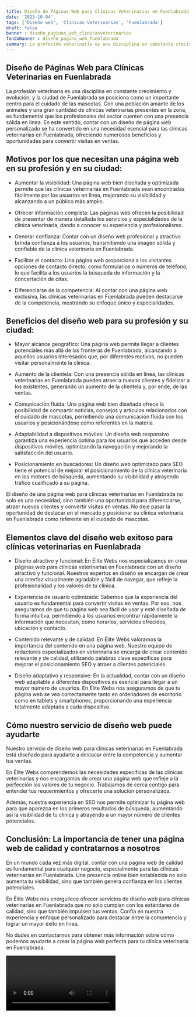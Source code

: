 ```yaml
---
title: Diseño de Páginas Web para Clínicas Veterinarias en Fuenlabrada
date: '2023-10-04'
tags: ['Diseño web', 'Clínicas Veterinarias', 'Fuenlabrada']
draft: false
banner : diseño_paginas_web_clínicasveterinarias
fondoBanner : diseño_pagina_web_fuenlabrada
summary: La profesión veterinaria es una disciplina en constante crecimiento y evolución, y la ciudad de Fuenlabrada se posiciona como un importante centro para el cuidado de las mascotas. Con una población amante de los animales y una gran cantidad de clínicas veterinarias presentes en la zona, es fundamental que los profesionales del sector cuenten con una presencia sólida en línea. En este sentido, contar con un diseño de página web personalizado se ha convertido en una necesidad esencial para las clínicas veterinarias en Fuenlabrada, ofreciendo numerosos beneficios y oportunidades para convertir visitas en ventas.
---
```


## Diseño de Páginas Web para Clínicas Veterinarias en Fuenlabrada

La profesión veterinaria es una disciplina en constante crecimiento y evolución, y la ciudad de Fuenlabrada se posiciona como un importante centro para el cuidado de las mascotas. Con una población amante de los animales y una gran cantidad de clínicas veterinarias presentes en la zona, es fundamental que los profesionales del sector cuenten con una presencia sólida en línea. En este sentido, contar con un diseño de página web personalizado se ha convertido en una necesidad esencial para las clínicas veterinarias en Fuenlabrada, ofreciendo numerosos beneficios y oportunidades para convertir visitas en ventas.

## Motivos por los que necesitan una página web en su profesión y en su ciudad:

* Aumentar la visibilidad: Una página web bien diseñada y optimizada permite que las clínicas veterinarias en Fuenlabrada sean encontradas fácilmente por los usuarios en línea, mejorando su visibilidad y alcanzando a un público más amplio.

* Ofrecer información completa: Las páginas web ofrecen la posibilidad de presentar de manera detallada los servicios y especialidades de la clínica veterinaria, dando a conocer su experiencia y profesionalismo.

* Generar confianza: Contar con un diseño web profesional y atractivo brinda confianza a los usuarios, transmitiendo una imagen sólida y confiable de la clínica veterinaria en Fuenlabrada.

* Facilitar el contacto: Una página web proporciona a los visitantes opciones de contacto directo, como formularios o números de teléfono, lo que facilita a los usuarios la búsqueda de información y la concertación de citas.

* Diferenciarse de la competencia: Al contar con una página web exclusiva, las clínicas veterinarias en Fuenlabrada pueden destacarse de la competencia, mostrando su enfoque único y especialidades.

## Beneficios del diseño web para su profesión y su ciudad:

* Mayor alcance geográfico: Una página web permite llegar a clientes potenciales más allá de las fronteras de Fuenlabrada, alcanzando a aquellos usuarios interesados que, por diferentes motivos, no pueden visitar personalmente la clínica.

* Aumento de la clientela: Con una presencia sólida en línea, las clínicas veterinarias en Fuenlabrada pueden atraer a nuevos clientes y fidelizar a los existentes, generando un aumento de la clientela y, por ende, de las ventas.

* Comunicación fluida: Una página web bien diseñada ofrece la posibilidad de compartir noticias, consejos y artículos relacionados con el cuidado de mascotas, permitiendo una comunicación fluida con los usuarios y posicionándose como referentes en la materia.

* Adaptabilidad a dispositivos móviles: Un diseño web responsivo garantiza una experiencia óptima para los usuarios que acceden desde dispositivos móviles, optimizando la navegación y mejorando la satisfacción del usuario.

* Posicionamiento en buscadores: Un diseño web optimizado para SEO tiene el potencial de mejorar el posicionamiento de la clínica veterinaria en los motores de búsqueda, aumentando su visibilidad y atrayendo tráfico cualificado a su página.

El diseño de una página web para clínicas veterinarias en Fuenlabrada no solo es una necesidad, sino también una oportunidad para diferenciarse, atraer nuevos clientes y convertir visitas en ventas. No deje pasar la oportunidad de destacar en el mercado y posicionar su clínica veterinaria en Fuenlabrada como referente en el cuidado de mascotas.

<GifSeo />

<Cta />

## Elementos clave del diseño web exitoso para clínicas veterinarias en Fuenlabrada

- Diseño atractivo y funcional: En Élite Webs nos especializamos en crear páginas web para clínicas veterinarias en Fuenlabrada con un diseño atractivo y funcional. Nuestros expertos en diseño se encargan de crear una interfaz visualmente agradable y fácil de navegar, que refleje la profesionalidad y los valores de tu clínica.

- Experiencia de usuario optimizada: Sabemos que la experiencia del usuario es fundamental para convertir visitas en ventas. Por eso, nos aseguramos de que tu página web sea fácil de usar y esté diseñada de forma intuitiva, permitiendo a los usuarios encontrar rápidamente la información que necesitan, como horarios, servicios ofrecidos, ubicación y contacto.

- Contenido relevante y de calidad: En Élite Webs valoramos la importancia del contenido en una página web. Nuestro equipo de redactores especializados en veterinaria se encarga de crear contenido relevante y de calidad, utilizando palabras clave específicas para mejorar el posicionamiento SEO y atraer a clientes potenciales.

- Diseño adaptativo y responsive: En la actualidad, contar con un diseño web adaptable a diferentes dispositivos es esencial para llegar a un mayor número de usuarios. En Élite Webs nos aseguramos de que tu página web se vea correctamente tanto en ordenadores de escritorio como en tablets y smartphones, proporcionando una experiencia totalmente adaptada a cada dispositivo.

## Cómo nuestro servicio de diseño web puede ayudarte

Nuestro servicio de diseño web para clínicas veterinarias en Fuenlabrada está diseñado para ayudarte a destacar entre la competencia y aumentar tus ventas. 

En Élite Webs comprendemos las necesidades específicas de las clínicas veterinarias y nos encargamos de crear una página web que refleje a la perfección los valores de tu negocio. Trabajamos de cerca contigo para entender tus requerimientos y ofrecerte una solución personalizada.

Además, nuestra experiencia en SEO nos permite optimizar tu página web para que aparezca en los primeros resultados de búsqueda, aumentando así la visibilidad de tu clínica y atrayendo a un mayor número de clientes potenciales.

## Conclusión: La importancia de tener una página web de calidad y contratarnos a nosotros

En un mundo cada vez más digital, contar con una página web de calidad es fundamental para cualquier negocio, especialmente para las clínicas veterinarias en Fuenlabrada. Una presencia online bien establecida no solo aumenta tu visibilidad, sino que también genera confianza en los clientes potenciales.

En Élite Webs nos enorgullece ofrecer servicios de diseño web para clínicas veterinarias en Fuenlabrada que no solo cumplan con los estándares de calidad, sino que también impulsen tus ventas. Confía en nuestra experiencia y enfoque personalizado para destacar entre la competencia y lograr un mayor éxito en línea.

No dudes en contactarnos para obtener más información sobre cómo podemos ayudarte a crear la página web perfecta para tu clínica veterinaria en Fuenlabrada.

<Video />

<CtaBot job='Clínicas Veterinarias' city='Fuenlabrada'/>

<Gmaps query='Fuenlabrada+españa+maps' />